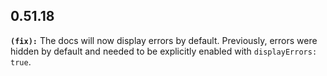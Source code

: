 ## 0.51.18
**`(fix):`** The docs will now display errors by default. Previously, errors were hidden by default and needed to be explicitly 
enabled with `displayErrors: true`.


